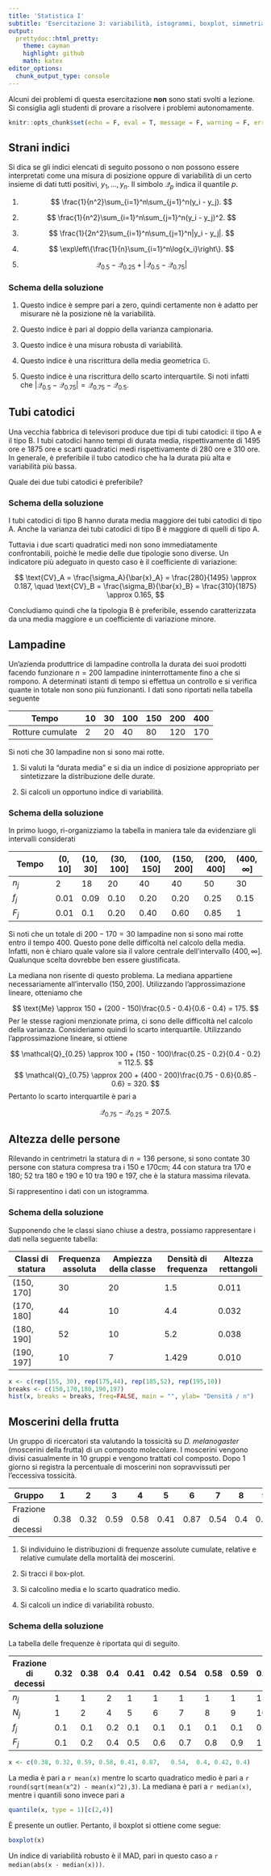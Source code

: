 ```yaml
---
title: 'Statistica I'
subtitle: 'Esercitazione 3: variabilità, istogrammi, boxplot, simmetria, curtosi'
output:
  prettydoc::html_pretty:
    theme: cayman
    highlight: github
    math: katex
editor_options: 
  chunk_output_type: console
---
```


Alcuni dei problemi di questa esercitazione **non** sono stati svolti a lezione. Si consiglia agli studenti di provare a risolvere i problemi autonomamente. 


```r
knitr::opts_chunk$set(echo = F, eval = T, message = F, warning = F, error = F, comment = NA, cache = F, include = T, R.options = list(width = 100), collapse = T, dpi = 200, fig.align = "center", fig.height = 4, fig.width = 8)
```


## Strani indici

Si dica se gli indici elencati di seguito possono o non possono essere interpretati come una misura di posizione oppure di variabilità di un certo insieme di dati tutti positivi, $y_1, \dots, y_n$. Il simbolo $\mathcal{Q}_p$ indica il quantile $p$.

1. 
$$
\frac{1}{n^2}\sum_{i=1}^n\sum_{j=1}^n(y_i - y_j).
$$

1. 
$$
\frac{1}{n^2}\sum_{i=1}^n\sum_{j=1}^n(y_i - y_j)^2.
$$

1. 
$$
\frac{1}{2n^2}\sum_{i=1}^n\sum_{j=1}^n|y_i - y_j|.
$$

1. 
$$
\exp\left\{\frac{1}{n}\sum_{i=1}^n\log{x_i}\right\}.
$$

1. 
$$
\mathcal{Q}_{0.5} - \mathcal{Q}_{0.25} + |\mathcal{Q}_{0.5} - \mathcal{Q}_{0.75}|
$$

### Schema della soluzione

1. Questo indice è sempre pari a zero, quindi certamente non è adatto per misurare nè la posizione nè la variabilità.

1. Questo indice è pari al doppio della varianza campionaria.

1. Questo indice è una misura robusta di variabilità.

1. Questo indice è una riscrittura della media geometrica $\mathbb{G}$.

1. Questo indice è una riscrittura dello scarto interquartile. Si noti infatti che $|\mathcal{Q}_{0.5} - \mathcal{Q}_{0.75}| = \mathcal{Q}_{0.75} - \mathcal{Q}_{0.5}$.

## Tubi catodici

Una vecchia fabbrica di televisori produce due tipi di tubi catodici: il tipo A e il tipo B. I tubi catodici hanno tempi di durata media, rispettivamente di $1495$ ore e $1875$ ore e scarti quadratici medi rispettivamente di $280$ ore e $310$ ore. In generale, è preferibile il tubo catodico che ha la durata più alta e variabilità più bassa. 

Quale dei due tubi catodici è preferibile?

### Schema della soluzione

I tubi catodici di tipo B hanno durata media maggiore dei tubi catodici di tipo A. Anche la varianza dei tubi catodici di tipo B è maggiore di quelli di tipo A.

Tuttavia i due scarti quadratici medi non sono immediatamente confrontabili, poichè le medie delle due tipologie sono diverse. Un indicatore più adeguato in questo caso è il coefficiente di variazione:

$$
\text{CV}_A = \frac{\sigma_A}{\bar{x}_A} = \frac{280}{1495} \approx 0.187, \quad \text{CV}_B = \frac{\sigma_B}{\bar{x}_B} = \frac{310}{1875} \approx 0.165, 
$$

Concludiamo quindi che la tipologia B è preferibile, essendo caratterizzata da una media maggiore e un coefficiente di variazione minore. 

## Lampadine

Un'azienda produttrice di lampadine controlla la durata dei suoi prodotti facendo funzionare $n = 200$ lampadine ininterrottamente fino a che si rompono. A determinati istanti di tempo si effettua un controllo e si verifica quante in totale non sono più funzionanti. I dati sono riportati nella tabella seguente

| Tempo | 10 | 30 | 100 | 150 | 200 | 400 | 
|-------|----|----|-----|-----|-----|-----|
| Rotture cumulate | 2 | 20 | 40 | 80 | 120  |170  |

Si noti che $30$ lampadine non si sono mai rotte.

1. Si valuti la "durata media" e si dia un indice di posizione appropriato per sintetizzare la distribuzione delle durate.

2. Si calcoli un opportuno indice di variabilità.

### Schema della soluzione

In primo luogo, ri-organizziamo la tabella in maniera tale da evidenziare gli intervalli considerati

| Tempo | $(0, 10]$ | $(10, 30]$ | $(30, 100]$ | $(100,150]$ | $(150,200]$ | $(200,400]$ | $(400, \infty]$ |
|-------|----|----|-----|-----|-----|-----|--|
| $n_j$ | 2 | 18 | 20 | 40 | 40  | 50  | 30 |
| $f_j$ | 0.01 | 0.09 | 0.10 | 0.20 | 0.20 | 0.25 | 0.15 |
| $F_j$ | 0.01 | 0.1 | 0.20 | 0.40 | 0.60 | 0.85 | 1 |


Si noti che un totale di $200 - 170 = 30$ lampadine non si sono mai rotte entro il tempo $400$. Questo pone delle difficoltà nel calcolo della media. Infatti, non è chiaro quale valore sia il valore centrale dell'intervallo $(400, \infty]$. Qualunque scelta dovrebbe ben essere giustificata.

La mediana non risente di questo problema. La mediana appartiene necessariamente all'intervallo $(150,200]$. Utilizzando l'approssimazione lineare, otteniamo che

$$
\text{Me} \approx 150 + (200 - 150)\frac{0.5 - 0.4}{0.6 - 0.4} = 175.
$$
Per le stesse ragioni menzionate prima, ci sono delle difficoltà nel calcolo della varianza. Consideriamo quindi lo scarto interquartile. Utilizzando l'approssimazione lineare, si ottiene

$$
\mathcal{Q}_{0.25} \approx 100 + (150 - 100)\frac{0.25 - 0.2}{0.4 - 0.2} = 112.5.
$$
$$
\mathcal{Q}_{0.75} \approx 200 + (400 - 200)\frac{0.75 - 0.6}{0.85 - 0.6} = 320.
$$
Pertanto lo scarto interquartile è pari a

$$\mathcal{Q}_{0.75} - \mathcal{Q}_{0.25} = 207.5.$$

## Altezza delle persone

Rilevando in centrimetri la statura di $n = 136$ persone, si sono contate $30$ persone con statura compresa tra i $150$ e $170$cm; $44$ con statura tra $170$ e $180$; $52$ tra $180$ e $190$ e $10$ tra $190$ e $197$, che è la statura massima rilevata.

Si rappresentino i dati con un istogramma. 

### Schema della soluzione

Supponendo che le classi siano chiuse a destra, possiamo rappresentare i dati nella seguente tabella:

| Classi di statura | Frequenza assoluta | Ampiezza della classe | Densità di frequenza | Altezza rettangoli |
|-------------------|--------------------|-----------------------|----------------------|--------------------|
| $(150, 170]$      | 30 | 20 | 1.5 | 0.011 |
| $(170, 180]$      | 44 | 10 | 4.4 | 0.032 |
| $(180,190]$       | 52 | 10 | 5.2 | 0.038 |
| $(190,197]$       | 10 | 7 | 1.429 | 0.010 |

```r
x <- c(rep(155, 30), rep(175,44), rep(185,52), rep(195,10))
breaks <- c(150,170,180,190,197)
hist(x, breaks = breaks, freq=FALSE, main = "", ylab= "Densità / n")
```


## Moscerini della frutta

Un gruppo di ricercatori sta valutando la tossicità su _D. melanogaster_ (moscerini della frutta) di un composto molecolare. I moscerini vengono divisi casualmente in 10 gruppi e vengono trattati col composto. Dopo 1 giorno si registra la percentuale di moscerini non sopravvissuti per l’eccessiva tossicità.

| Gruppo | 1 | 2 | 3 | 4 | 5 | 6 | 7 | 8 | 9 | 10 | 
|--------|---|---|---|---|---|---|---|---|---|----|
| Frazione di decessi | 0.38 | 0.32 | 0.59 | 0.58 | 0.41 | 0.87 | 0.54 | 0.4 | 0.42 | 0.4 | 

1. Si individuino le distribuzioni di frequenze assolute cumulate, relative e relative cumulate della mortalità dei moscerini.

1. Si tracci il box-plot.

1. Si calcolino media e lo scarto quadratico medio. 

1. Si calcoli un indice di variabilità robusto.

### Schema della soluzione

La tabella delle frequenze è riportata qui di seguito.

| Frazione di decessi  | 0.32 | 0.38 | 0.4 |  0.41 |  0.42 | 0.54 |   0.58 |  0.59 | 0.87 |
|--------|---|---|---|---|---|---|---|---|---|----|
| $n_j$ | 1 | 1 | 2 | 1 | 1 | 1 | 1 | 1 | 1 |
| $N_j$ | 1 | 2 | 4 | 5 | 6 | 7 | 8 | 9 | 10 |
| $f_j$ | 0.1 | 0.1 | 0.2 | 0.1 | 0.1 | 0.1 | 0.1 | 0.1 | 0.1 |
| $F_j$ | 0.1 | 0.2 | 0.4 | 0.5 | 0.6 | 0.7 | 0.8 | 0.9 | 1 |


```r
x <- c(0.38, 0.32, 0.59, 0.58, 0.41, 0.87,   0.54,  0.4, 0.42, 0.4) 
```

La media è pari a `r mean(x)` mentre lo scarto quadratico medio è pari a `r round(sqrt(mean(x^2) - mean(x)^2),3)`. La mediana è pari a `r median(x)`, mentre i quantili sono invece pari a

```r
quantile(x, type = 1)[c(2,4)]
```

È presente un outlier. Pertanto, il boxplot si ottiene come segue:

```r
boxplot(x)
```

Un indice di variabilità robusto è il MAD, pari in questo caso a `r median(abs(x - median(x)))`.